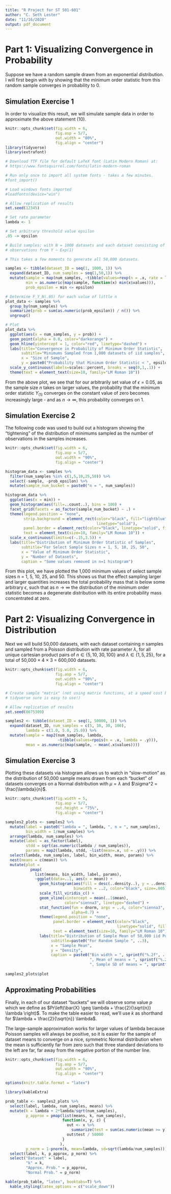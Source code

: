 ```yaml
---
title: "R Project for ST 501-601"
author: "C. Seth Lester"
date: "11/16/2020"
output: pdf_document
---
```


# Part 1: Visualizing Convergence in Probability

Suppose we have a random sample drawn from an exponential distribution. I will first begin with by showing that the minimum order statistic from this random sample converges in probability to 0.

```{=latex}
Let $Y_1$, $Y_2$, $\ldots$, $Y_n$ be independent and identically distributed Random Variables such that any $Y_i = Y \overset{iid}{\sim} Exp(\lambda = 1)$. Let $Y_{(1)}$ be the minimum order statistic of this sample.

First, we find the CDF of the minimum order statistic $Y_{(1)}$ as follows:
\begin{align}
F_{Y_{(1)}}(y) &= Pr(Y_1 \leq y, Y_2 \leq y, \ldots, Y_n \leq y) \\
              &= 1 - Pr(Y_1 > y, Y_2 > y, \ldots, Y_n > y)  \\
              &= 1 - Pr(Y_1 > y) \cdot Pr(Y_2 > y) \cdots Pr(Y_n > y) \\
              &= 1 - \prod_{i = 1}^{n} Pr(Y > y) \\
              &= 1 - (1 - Pr(Y \leq y))^{n} \\
              &= 1 - (1 - F_{Y}(y))^{n}
\end{align}

(3) is true due to the independence of the $Y_i$'s and (4) is true due to the fact that the $Y_i$'s are identically distributed to $Y$, as given above. Substituting in the CDF for $Y$, an exponentially-distributed random variable with rate parameter $\lambda = 1$ gives us:

\begin{align}
F_{Y_{(1)}}(y) &= 1 - (1 - F_{Y}(y))^{n} \\
  &= 1 - (1 - (1 - e^{- \lambda y}))^{n} \\
  &= 1 - e^{- \lambda yn}
\end{align}

To show that the minimum order statistic $Y_{(1)}$ converges in probability to the constant zero, we must show that

\begin{align}
\lim_{n \to \infty} & Pr\left(\left| Y_{(1)} - 0 \right| < \epsilon\right) = 1 \\
\lim_{n \to \infty} & Pr\left(Y_{(1)} < \epsilon \right) = 1 \\
\lim_{n \to \infty} & F_{Y_{(1)}}(\epsilon) = 1 \\
\lim_{n \to \infty} & 1 - e^{- \lambda yn} = 1 
\end{align}

Since the limit in (13) converges to 1, we have shown that the minimum order statistic $Y_{(1)}$ converges in probability to zero $\forall\epsilon > 0$ as $n \to \infty$.
```

## Simulation Exercise 1

In order to visualize this result, we will simulate sample data in order to approximate the above statement (10).

```r
knitr::opts_chunk$set(fig.width = 6, 
                      fig.asp = 5/7,
                      out.width = "80%",
                      fig.align = "center")
library(tidyverse)
library(extrafont)

# Download TTF file for default LaTeX font (Latin Modern Roman) at:
# https://www.fontsquirrel.com/fonts/latin-modern-roman

# Run only once to import all system fonts - takes a few minutes.
#font_import()

# Load windows fonts imported
#loadfonts(device="win")

# Allow replication of results
set.seed(12345)

# Set rate parameter
lambda <- 1

# Set arbitrary threshold value epsilon
.05 -> epsilon

# Build samples: with N = 1000 datasets and each dataset consisting of n = 1 
# observations from Y ~ Exp(1)

# This takes a few moments to generate all 50,000 datasets.

samples <- tibble(dataset_ID = seq(1, 1000, 1)) %>% 
  expand(dataset_ID, num_samples = seq(1,50,1)) %>% 
  mutate(sample = map(num_samples, ~tibble(values=rexp(n = .x, rate = lambda))),
         min = as.numeric(map(sample, function(x) min(x$values))),
         prob_epsilon = min <= epsilon)

# Determine F_Y_N(.05) for each value of little n
plot_data <- samples %>% 
  group_by(num_samples) %>% 
  summarize(prob = sum(as.numeric(prob_epsilon)) / n()) %>% 
  ungroup()

# Plot
plot_data %>% 
  ggplot(aes(x = num_samples, y = prob)) + 
  geom_point(alpha = 0.8, color="darkorange") + 
  geom_hline(yintercept = 1, color="red", linetype="dashed") + 
  labs(title="Convergence in Probability of Minimum Order Statistic",
       subtitle="Minimums Sampled from 1,000 datasets of iid samples",
       x = "Size of Sample",
       y = paste0("Probability that Minimum Order Statistic < ", epsilon)) +
  scale_y_continuous(labels=scales::percent, breaks = seq(0,1,.1)) + 
  theme(text = element_text(size=10, family="LM Roman 10"))

```
From the above plot, we see that for our arbitrarily set value of $\epsilon = 0.05$, as the sample size $n$ takes on larger values, the probability that the minimum order statistic $Y_{(1)}$ converges on the constant value of zero becomes increasingly large - and as $n \to \infty$, this probability converges on 1.

## Simulation Exercise 2
The following code was used to build out a histogram showing the "tightening" of the distribution of minimums sampled as the number of observations in the samples increases.

```r
knitr::opts_chunk$set(fig.width = 6, 
                      fig.asp = 5/7,
                      out.width = "90%",
                      fig.align = "center")

histogram_data <- samples %>% 
  filter(num_samples %in% c(1,5,10,25,50)) %>% 
  select(-sample, -prob_epsilon) %>% 
  mutate(sample_num_bucket = paste0("n = ", num_samples))

histogram_data %>% 
  ggplot(aes(x = min)) + 
  geom_histogram(aes(fill=..count..), bins = 100) +
  facet_grid(facets = as_factor(sample_num_bucket) ~ .) + 
  theme(legend.position = "none",
        strip.background = element_rect(color="black", fill="lightblue",
                                        linetype="solid"),
        panel.border = element_rect(color="black", linetype="solid", fill=NA),
        text = element_text(size=10, family="LM Roman 10")) +
  scale_x_continuous(limits=c(-.15,3.5)) +
  labs(title="Distribution of Minimum Order Statistic of Samples",
       subtitle="For Select Sample Sizes n = 1, 5, 10, 25, 50",
       x = "Value of Minimum Order Statistic",
       y = "Number of Datasets",
       caption = "Some values removed in n=1 histogram")


```

From this plot, we have plotted the 1,000 minimum values of select sample sizes n = 1, 5, 10, 25, and 50. This shows us that the effect sampling larger and larger quantities increases the total probability mass that is below some arbitrary $\epsilon$, such that as $n \to \infty$ the distribution of the minimum order statistic becomes a degenerate distribution with its entire probability mass concentrated at zero.

# Part 2: Visualizing Convergence in Distribution

Next we will build 50,000 datasets, with each dataset containing $n$ samples and sampled from a Poisson distribution with rate parameter $\lambda$, for all unique cartesian product pairs of $n \in \{5, 10, 30, 100\}$ and $\lambda \in \{1, 5, 25\}$, for a total of 50,000 $\times$ 4 $\times$ 3 $=$ 600,000 datasets.

```r
knitr::opts_chunk$set(fig.width = 6, 
                      fig.asp = 5/7,
                      out.width = "90%",
                      fig.align = "center")

# Create sample "matrix" (not using matrix functions, at a speed cost but the
# tidyverse sure is easy to use!)

# Allow replication of results
set.seed(8675309)

samples2 <- tibble(dataset_ID = seq(1, 50000, 1)) %>% 
  expand(dataset_ID, num_samples = c(5, 10, 30, 100), 
         lambda = c(1.0, 5.0, 25.0)) %>% 
  mutate(sample = map2(num_samples, lambda, 
                       ~tibble(values=rpois(n = .x, lambda = .y))),
         mean = as.numeric(map(sample, ~ mean(.x$values))))

```

## Simulation Exercise 3

Plotting these datasets via histogram allows us to watch in "slow-motion" as the distribution of 50,000 sample means drawn from each "bucket" of datasets converges on a Normal distribution with $\mu = \lambda$ and $\sigma^2 = \frac{\lambda}{n}$.

```r
knitr::opts_chunk$set(fig.width = 5, 
                      fig.asp = 5/7,
                      out.height = "75%",
                      fig.align = "center")

samples2_plots <- samples2 %>% 
  mutate(label = paste0("lambda = ", lambda, ", n = ", num_samples),
         bin_width = 1/num_samples) %>% 
  arrange(lambda, num_samples) %>% 
  mutate(label = as_factor(label),
         stdd = sqrt(as.numeric(lambda / num_samples)),
         params = map2(lambda, stdd, ~list(mean=.x, sd = .y))) %>% 
  select(lambda, num_samples, label, bin_width, mean, params) %>% 
  nest(means = c(mean)) %>% 
  mutate(plot = 
           pmap(
             list(means, bin_width, label, params), 
             ~ggplot(data=..1, aes(x = mean)) +
               geom_histogram(aes(fill = desc(..density..), y = ..density..), 
                              binwidth = ..2, color="black", size=.005) +
               scale_fill_viridis_c() +
               geom_vline(xintercept = mean(..1$mean), 
                          color="sienna3", linetype="dashed") +
               stat_function(fun = dnorm, args = ..4, color="sienna3", size=1.5,
                             alpha=0.7) +
               theme(legend.position = "none",
                     panel.border = element_rect(color="black", 
                                                 linetype="solid", fill=NA),
                     text = element_text(size=10, family="LM Roman 10")) +
               labs(title="Distribution of Sample Mean of 50,000 iid Poisson samples",
                    subtitle=paste0("For Random Sample ", ..3),
                    x = "Sample Mean",
                    y = "Density",
                    caption = paste0("Bin width = ", sprintf("%.2f", ..2),
                                     ", Mean of means = ", sprintf("%.2f", mean(..1$mean)),
                                     ", Sample SD of means = ", sprintf("%.2f", sd(..1$mean))))))
                                     
samples2_plots$plot

```

## Approximating Probabilities

Finally, in each of our dataset "buckets" we will observe some value $p$ which we define as $Pr\left(\bar{X} \geq \lambda + \frac{2}{\sqrt{n}} \lambda \right)$. To make the table easier to read, we'll use $k$ as shorthand for $\lambda + \frac{2}{\sqrt{n}} \lambda$.

The large-sample approximation works for larger values of lambda because Poisson samples will always be positive, so it is easier for the sample of dataset means to converge on a nice, symmetric Normal distribution when the mean is sufficiently far from zero such that three standard deviations to the left are far, far away from the negative portion of the number line.

```r
knitr::opts_chunk$set(fig.width = 6, 
                      fig.asp = 5/7,
                      out.width = "90%",
                      fig.align = "center")

options(knitr.table.format = "latex")

library(kableExtra)

prob_table <- samples2_plots %>% 
  select(label, lambda, num_samples, means) %>% 
  mutate(k = lambda + 2*lambda/sqrt(num_samples),
         p_approx = pmap(list(means, k, num_samples),
                         function(x, y, z) {
                           out <- x %>% 
                             summarize(test = sum(as.numeric(mean >= y)))
                           out$test / 50000
                         }
                        ),
         p_norm = 1-pnorm(k, mean=lambda, sd=sqrt(lambda/num_samples))) %>% 
  select(label, k, p_approx, p_norm) %>% 
  select("Dataset" = label,
         "k" = k,
         "Approx. Prob." = p_approx,
         "Normal Prob." = p_norm)

kable(prob_table, "latex", booktabs=T) %>% 
  kable_styling(latex_options = c("scale_down"))
  
```
